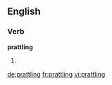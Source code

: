 ==English==

===Verb===
'''prattling'''

# {{present participle of|prattle}}

[[de:prattling]]
[[fr:prattling]]
[[vi:prattling]]